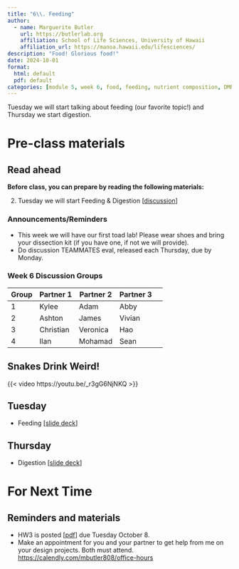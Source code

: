 ```yaml
---
title: "6\\. Feeding"
author:
  - name: Marguerite Butler  
    url: https://butlerlab.org
    affiliation: School of Life Sciences, University of Hawaii
    affiliation_url: https://manoa.hawaii.edu/lifesciences/
description: "Food! Glorious food!"
date: 2024-10-01
format: 
  html: default 
  pdf: default
categories: [module 5, week 6, food, feeding, nutrient composition, DMR]
---
```


Tuesday we will start talking about feeding (our favorite topic!) and Thursday we start digestion.   

# Pre-class materials 

::: callout-note
## Read ahead

**Before class, you can prepare by reading the following materials:**

2. Tuesday we will start Feeding & Digestion \[[discussion](../../discussions/Discussion-Week6-feeding-digestion.pdf)\]
:::

### Announcements/Reminders

-  This week we will have our first toad lab! Please wear shoes and bring your dissection kit (if you have one, if not we will provide).
-  Do discussion TEAMMATES eval, released each Thursday, due by Monday.

### Week 6 Discussion Groups

| Group | Partner 1 | Partner 2 | Partner 3 |
|----|----|----|----|----|
|1| Kylee |  Adam | Abby |
|2| Ashton  |  James |   Vivian |
|3| Christian  | Veronica |  Hao |
|4| Ilan |  Mohamad |  Sean |


## Snakes Drink Weird!

{{< video https://youtu.be/_r3gG6NjNKQ >}}

## Tuesday
   
- Feeding \[[slide deck](../../powerpoints/5.Feeding.pdf)\]


## Thursday

- Digestion \[[slide deck](../../powerpoints/5b.DigestiveSystems.pdf)\]

# For Next Time

::: callout-note
## Reminders and materials
- HW3 is posted \[[pdf](../../homework/HW3feeding_digestion.pdf)\] due Tuesday October 8. 
- Make an appointment for you and your partner to get help from me on your design projects. Both must attend. <https://calendly.com/mbutler808/office-hours>

:::


